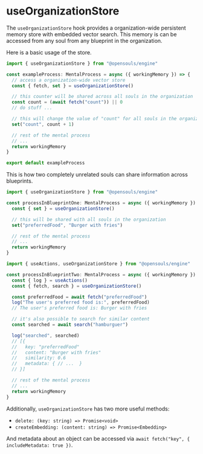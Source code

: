 # useOrganizationStore

The `useOrganizationStore` hook provides a organization-wide persistent memory store with embedded vector search. This memory is can be accessed from any soul from any blueprint in the organization.

Here is a basic usage of the store.

```typescript filename="exampleProcess.ts" {1,5-12}
import { useOrganizationStore } from "@opensouls/engine"

const exampleProcess: MentalProcess = async ({ workingMemory }) => {
  // access a organization-wide vector store
  const { fetch, set } = useOrganizationStore()

  // this counter will be shared across all souls in the organization
  const count = (await fetch("count")) || 0
  // do stuff ...

  // this will change the value of "count" for all souls in the organization
  set("count", count + 1)

  // rest of the mental process
  // ...
  return workingMemory
}

export default exampleProcess
```

This is how two completely unrelated souls can share information across blueprints.

```typescript filename="processInBlueprintOne.ts" {1,4-7}
import { useOrganizationStore } from "@opensouls/engine"

const processInBlueprintOne: MentalProcess = async ({ workingMemory }) => {
  const { set } = useOrganizationStore()

  // this will be shared with all souls in the organization
  set("preferredFood", "Burger with fries")

  // rest of the mental process
  // ...
  return workingMemory
}
```

```typescript filename="processInBlueprintTwo.ts" {1,5-20}
import { useActions, useOrganizationStore } from "@opensouls/engine"

const processInBlueprintTwo: MentalProcess = async ({ workingMemory }) => {
  const { log } = useActions()
  const { fetch, search } = useOrganizationStore()

  const preferredFood = await fetch("preferredFood")
  log("The user's preferred food is:", preferredFood)
  // The user's preferred food is: Burger with fries

  // it's also possible to search for similar content
  const searched = await search("hamburguer")

  log("searched", searched)
  // [{
  //   key: "preferredFood"
  //   content: "Burger with fries"
  //   similarity: 0.6
  //   metadata: { // ...  }
  // }]

  // rest of the mental process
  // ...
  return workingMemory
}
```

Additionally, `useOrganizationStore` has two more useful methods:
- `delete: (key: string) => Promise<void>`
- `createEmbedding: (content: string) => Promise<Embedding>`

And metadata about an object can be accessed via `await fetch("key", { includeMetadata: true })`.